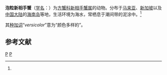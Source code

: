 {{Speciesbox
| taxon = Neoepisesarma versicolor
| binomial_authority = (Tweedie, 1940)<ref name='id12019'>{{cite web| url =http://www.bioinfo.cn/db05/BjdwSpecies.php?action=view&id=12019| title =泡粒新相手蟹| work =《中国动物物种编目数据库》| publisher =中国科学院微生物研究所| author =中国科学院动物研究所| accessdate =2009-04-28| deadurl =yes| archiveurl =https://web.archive.org/web/20160305030900/http://www.bioinfo.cn/db05/BjdwSpecies.php?action=view&id=12019| archivedate =2016-03-05}}</ref>
}}

'''泡粒新相手蟹'''（[[学名|学名]]：{{lang|la|''Neoepisesarma versicolor''}}）为[[方蟹科|方蟹科]][[新相手蟹属|新相手蟹属]]的动物。分布于[[马来亚|马来亚]]、[[新加坡|新加坡]]以及[[中国大陆|中国大陆]]的[[海南岛|海南岛]]等地，生活环境为海水，常栖息于潮间带的泥涂中。<ref name='id12019'/>

其[[种加词|种加词]]“''versicolor''”意为“颜色多样的”。

== 参考文献 ==
{{reflist}}

{{螃蟹小作品}}

{{Taxonbar}}
[[Category:_1940年描述的动物|P]]
[[Category:新相手蟹属|P]]